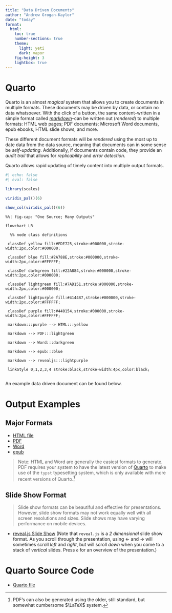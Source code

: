 ```yaml
---
title: "Data Driven Documents"
author: "Andrew Grogan-Kaylor"
date: "today"
format:
  html:
    toc: true
    number-sections: true
    theme:
      light: yeti
      dark: vapor
    fig-height: 3
    lightbox: true
---
```


# Quarto

Quarto is an almost *magical* system that allows you to create documents in multiple formats. These documents may be driven by data, or contain no data whatsoever. With the click of a button, the same content--written in a simple format called [*markdown*](markdown.html)--can be written out (*rendered*) to multiple formats: HTML web pages; PDF documents; Microsoft Word documents, epub ebooks, HTML slide shows, and more.  

These different document formats will be *rendered* using the most up to date data from the data source, meaning that documents can in some sense be *self-updating*. Additionally, if documents contain code, they provide an *audit trail* that allows for *replicability* and *error detection*.

Quarto allows rapid updating of timely content into multiple output formats. 

```r
#| echo: false
#| eval: false

library(scales)

viridis_pal()(6)

show_col(viridis_pal()(6))

```

```mermaid
%%| fig-cap: "One Source; Many Outputs"

flowchart LR

  %% node class definitions

 classDef yellow fill:#FDE725,stroke:#000000,stroke-width:2px,color:#000000;
  
 classDef blue fill:#2A788E,stroke:#000000,stroke-width:2px,color:#FFFFFF;
  
 classDef darkgreen fill:#22A884,stroke:#000000,stroke-width:2px,color:#000000;
  
 classDef lightgreen fill:#7AD151,stroke:#000000,stroke-width:2px,color:#000000;

 classDef lightpurple fill:#414487,stroke:#000000,stroke-width:2px,color:#FFFFFF;

 classDef purple fill:#440154,stroke:#000000,stroke-width:2px,color:#FFFFFF;
 
 markdown:::purple --> HTML:::yellow
 
 markdown --> PDF:::lightgreen
 
 markdown --> Word:::darkgreen
 
 markdown --> epub:::blue
 
 markdown --> revealjs:::lightpurple
 
 linkStyle 0,1,2,3,4 stroke:black,stroke-width:4px,color:black;
 
```

An example data driven document can be found below.

# Output Examples

## Major Formats

* [HTML file](data-driven-document-demo.html)
* [PDF](data-driven-document-demo.pdf)
* [Word](data-driven-document-demo.docx)
* [epub](data-driven-document-demo.epub)

> Note: HTML and Word are generally the easiest formats to generate. PDF requires your system to have the latest version of  [Quarto](https://quarto.org/) to make use of the `typst` typesetting system, which is only available with more recent versions of Quarto.[^LaTeX]  

[^LaTeX]: PDF's can also be generated using the older, still standard, but somewhat cumbersome $\LaTeX$ system.

## Slide Show Format

> Slide show formats can be beautiful and effective for presentations. However, slide show formats may not work equally well with all screen resolutions and sizes. Slide shows may have varying performance on mobile devices.

* [reveal.js Slide Show](data-driven-document-demo-revealjs.html) (Note that `reveal.js` is a *2 dimensional* slide show format. As you scroll through the presentation, using &#8592; and &#8594; will sometimes scroll *left* and *right*, but will scroll *down* when you come to a stack of *vertical* slides. Press `o` for an overview of the presentation.)

# Quarto Source Code

* [Quarto file](https://github.com/agrogan1/dataviz/blob/master/data-driven-document-demo/data-driven-document-demo.qmd)




